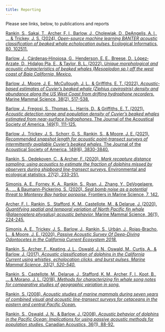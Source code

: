 ```yaml
---
title: Reporting
---
```


Please see links, below, to publications and reports

[Rankin, S., Sakai, T., Archer, F. I., Barlow, J., Cholewiak, D., DeAngelis, A. I., ... & Trickey, J. S. (2024). *Open-source machine learning BANTER acoustic classification of beaked whale echolocation pulses.* Ecological Informatics, 80, 102511.](https://www.sciencedirect.com/science/article/am/pii/S1574954124000530)

[Barlow, J., Cárdenas‐Hinojosa, G., Henderson, E. E., Breese, D., López‐Arzate, D., Hidalgo Pla, E., & Taylor, B. L. (2022). *Unique morphological and acoustic characteristics of beaked whales (Mesoplodon sp.) off the west coast of Baja California, Mexico.*](https://repository.library.noaa.gov/view/noaa/36758/noaa_36758_DS1.pdf)

[Barlow, J., Moore, J. E., McCullough, J. L., & Griffiths, E. T. (2022). *Acoustic‐based estimates of Cuvier's beaked whale (Ziphius cavirostris) density and abundance along the US West Coast from drifting hydrophone recorders.* Marine Mammal Science, 38(2), 517-538.](https://onlinelibrary.wiley.com/doi/pdf/10.1111/mms.12872?casa_token=wxl1vZW3UXoAAAAA:9H5p0y9ZHNtrmTPG4xP3cBn6nyFnb7XMz22UHL6HxWDsbMwZUV5zAP4tgExK6Lji0z4ALf9KoohU6w)

[Barlow, J., Fregosi, S., Thomas, L., Harris, D., & Griffiths, E. T. (2021). *Acoustic detection range and population density of Cuvier's beaked whales estimated from near-surface hydrophones.* The Journal of the Acoustical Society of America, 149(1), 111-125.](https://pubs.aip.org/asa/jasa/article/149/1/111/610260)

[Barlow, J., Trickey, J. S., Schorr, G. S., Rankin, S., & Moore, J. E. (2021). *Recommended snapshot length for acoustic point-transect surveys of intermittently available Cuvier's beaked whales.* The Journal of the Acoustical Society of America, 149(6), 3830-3840.](https://pubs.aip.org/asa/jasa/article/149/6/3830/1059293)

[Rankin, S., Oedekoven, C., & Archer, F. (2020). *Mark recapture distance sampling: using acoustics to estimate the fraction of dolphins missed by observers during shipboard line-transect surveys.* Environmental and ecological statistics, 27(2), 233-251.](https://idp.springer.com/authorize/casa?redirect_uri=https://link.springer.com/article/10.1007/s10651-020-00443-7&casa_token=A29BMsW3h5QAAAAA:wNqimuNiFynryJJMqaAD3pvM0TKGqupGKj3dNUBJezoXIpxdCRZFbesIdl287Uoihl7nisb09YqTuHY7)

[Simonis, A. E., Forney, K. A., Rankin, S., Ryan, J., Zhang, Y., DeVogelaere, A., ... & Baumann-Pickering, S. (2020). *Seal bomb noise as a potential threat to Monterey Bay harbor porpoise.* Frontiers in Marine Science, 7, 142.](https://www.frontiersin.org/articles/10.3389/fmars.2020.00142/pdf)

[Archer, F. I., Rankin, S., Stafford, K. M., Castellote, M., & Delarue, J. (2020). *Quantifying spatial and temporal variation of North Pacific fin whale (Balaenoptera physalus) acoustic behavior.* Marine Mammal Science, 36(1), 224-245.](https://onlinelibrary.wiley.com/doi/pdf/10.1111/mms.12640?casa_token=_n2o8hHVU94AAAAA:UQOVnE5h3JLalnqs_xfYA5tHLl34TjwWSmYQSfrU4kbxCXNPOJ0sowjKOssoZIISOgUhT45BbAy5wg)

[Simonis, A. E., Trickey, J. S., Barlow, J., Rankin, S., Urbán, J., Rojas-Bracho, L., & Moore, J. E. (2020). *Passive Acoustic Survey Of Deep-Diving Odontocetes in the California Current Ecosystem 2018.*](https://repository.library.noaa.gov/view/noaa/27223/noaa_27223_DS1.pdf)

[Rankin, S., Archer, F., Keating, J. L., Oswald, J. N., Oswald, M., Curtis, A., & Barlow, J. (2017). *Acoustic classification of dolphins in the California Current using whistles, echolocation clicks, and burst pulses. Marine Mammal Science, 33(2), 520-540.*](https://onlinelibrary.wiley.com/doi/pdf/10.1111/mms.12381?casa_token=Jaz6sOXObnwAAAAA:Hcvb3lN62_gG28XJ0AljbP7hbfNgBhgEpVFKpjlS30PnPKpP7-FYDsSYLrGvxfgpLjGqHfiYyrnVWA)

[Rankin, S., Castellote, M., Delarue, J., Stafford, K. M., Archer, F. I., Koot, B., ... & Morano, J. L. (2018). *Methods for characterizing fin whale song notes for comparative studies of geographic variation in song.*](https://repository.library.noaa.gov/view/noaa/17737/noaa_17737_DS1.pdf)

[Rankin, S. (2008). *Acoustic studies of marine mammals during seven years of combined visual and acoustic line-transect surveys for cetaceans in the eastern and central Pacific Ocean.*](https://repository.library.noaa.gov/view/noaa/3608/noaa_3608_DS1.pdf)

[Rankin, S., Oswald, J. N., & Barlow, J. (2008). *Acoustic behavior of dolphins in the Pacific Ocean: Implications for using passive acoustic methods for population studies.* Canadian Acoustics, 36(1), 88-92.](https://jcaa.caa-aca.ca/index.php/jcaa/article/download/1996/1743)

